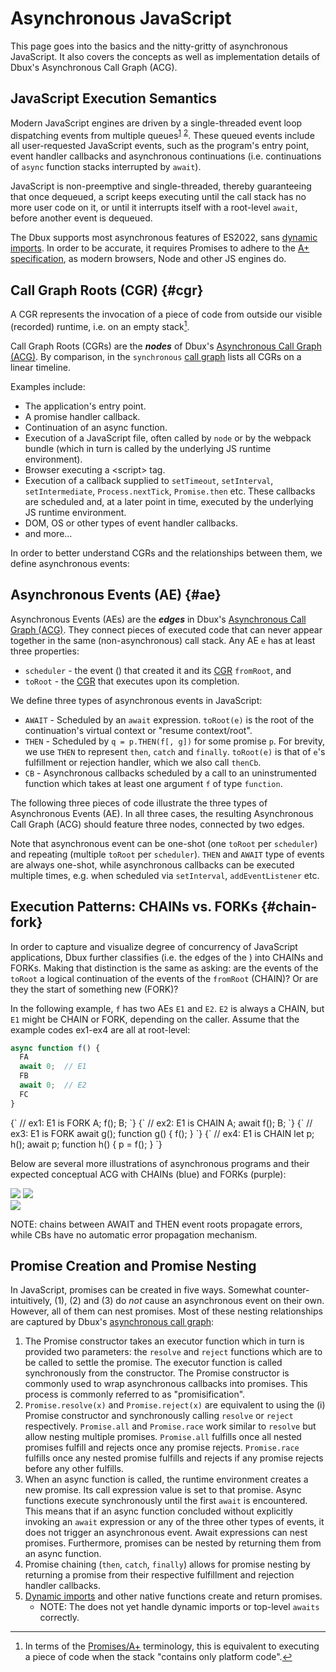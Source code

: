 # Asynchronous JavaScript


This page goes into the basics and the nitty-gritty of asynchronous JavaScript. It also covers the concepts as well as implementation details of Dbux's <Term term="acg">Asynchronous Call Graph (ACG)</Term>.

<TOC toc={toc} />

## JavaScript Execution Semantics

Modern JavaScript engines are driven by a single-threaded event loop dispatching events from multiple queues<sup>[1](https://developer.mozilla.org/en-US/docs/Web/JavaScript/EventLoop)</sup> <sup>[2](https://nodejs.org/en/docs/guides/event-loop-timers-and-nexttick/)</sup>. These queued events include all user-requested JavaScript events, such as the program's entry point, event handler callbacks and asynchronous continuations (i.e. continuations of `async` function stacks interrupted by `await`).

JavaScript is non-preemptive and single-threaded, thereby guaranteeing that once dequeued, a script keeps executing until the call stack has no more user code on it, or until it interrupts itself with a root-level `await`, before another event is dequeued.

The Dbux <Term term="ACG" /> supports most asynchronous features of ES2022, sans [dynamic imports](https://developer.mozilla.org/en-US/docs/Web/JavaScript/Reference/Statements/import#dynamic_imports). In order to be accurate, it requires Promises to adhere to the [A+ specification](https://promisesaplus.com/), as modern browsers, Node and other JS engines do.
<!-- specifically, we assume that `thenCbs` must be executed asynchronously. -->


## Call Graph Roots (CGR) {#cgr}

A CGR represents the invocation of a piece of code from outside our visible (recorded) runtime, i.e. on an empty stack[^3].

Call Graph Roots (CGRs) are the ***nodes*** of Dbux's [Asynchronous Call Graph (ACG)](../using-dbux/08-call-graph.mdx#async). By comparison, in the `synchronous` [call graph](../using-dbux/08-call-graph.mdx) lists all CGRs on a linear timeline.

Examples include:

* The application's entry point.
* A promise handler callback.
* Continuation of an async function.
* Execution of a JavaScript file, often called by `node` or by the webpack bundle (which in turn is called by the underlying JS runtime environment).
* Browser executing a &lt;script> tag.
* Execution of a callback supplied to `setTimeout`, `setInterval`, `setIntermediate`, `Process.nextTick`, `Promise.then` etc. These callbacks are scheduled and, at a later point in time, executed by the underlying JS runtime environment.
* DOM, OS or other types of event handler callbacks.
* and more...

In order to better understand CGRs and the relationships between them, we define asynchronous events:

## Asynchronous Events (AE) {#ae}

Asynchronous Events (AEs) are the ***edges*** in Dbux's [Asynchronous Call Graph (ACG)](../using-dbux/08-call-graph.mdx#async). They connect pieces of executed code that can never appear together in the same (non-asynchronous) call stack. Any AE `e` has at least three properties:

* `scheduler` - the event (<Term term="trace" />) that created it and its [CGR](#cgr) `fromRoot`, and
* `toRoot` - the [CGR](#cgr) that executes upon its completion.

We define three types of asynchronous events in JavaScript:

* `AWAIT` <!-- \textemdash{} -->- Scheduled by an `await` expression. `toRoot(e)` is the root of the continuation's virtual context or "resume context/root".
* `THEN` <!-- \textemdash{} -->- Scheduled by `q = p.THEN(f[, g])` for some promise `p`. For brevity, we use `THEN` to represent `then`, `catch` and `finally`. `toRoot(e)` is that of `e`'s fulfillment or rejection handler, which we also call `thenCb`.
* `CB` <!-- \textemdash{} -->- Asynchronous callbacks scheduled by a call to an uninstrumented function which takes at least one argument `f` of type `function`.

The following three pieces of code illustrate the three types of Asynchronous Events (AE). In all three cases, the resulting Asynchronous Call Graph (ACG) should feature three nodes, connected by two edges.

<div className="flex flex-row flex-wrap">
  <CodeBlock className="border-purple" lang="js" src="async-send-file-await.js" />
  <HSpace />
  <CodeBlock className="border-purple" lang="js" src="async-send-file-promise.js" />
  <HSpace />
  <CodeBlock className="border-purple" lang="js" src="async-send-file-cb.js" />
</div>

Note that asynchronous event can be one-shot (one `toRoot` per `scheduler`) and repeating (multiple `toRoot` per `scheduler`). `THEN` and `AWAIT` type of events are always one-shot, while asynchronous callbacks can be executed multiple times, e.g. when scheduled via `setInterval`, `addEventListener` etc.


## Execution Patterns: CHAINs vs. FORKs {#chain-fork}

In order to capture and visualize degree of concurrency of JavaScript applications, Dbux further classifies <Term term="AEs" /> (i.e. the edges of the <Term term="ACG" />) into CHAINs and FORKs.
Making that distinction is the same as asking: are the events of the `toRoot` a logical continuation of the events of the `fromRoot` (CHAIN)? Or are they the start of something new (FORK)?

In the following example, `f` has two AEs `E1` and `E2`. `E2` is always a CHAIN, but `E1` might be CHAIN or FORK, depending on the caller. Assume that the example codes ex1-ex4 are all at root-level:

```js
async function f() {
  FA
  await 0;  // E1
  FB
  await 0;  // E2
  FC
}
```

<!-- TODO: 2x2 layout -->

<div className="grid-2-col mb-05">
  <CodeBlock className="border-purple" lang="js">{`
// ex1: E1 is FORK
A; f(); B;
  `}</CodeBlock>
  <CodeBlock className="border-purple" lang="js">{`
// ex2: E1 is CHAIN
A; await f(); B;
  `}</CodeBlock>
  <CodeBlock className="border-purple" lang="js">{`
// ex3: E1 is FORK
await g();
function g() { f(); }
  `}</CodeBlock>
  <CodeBlock className="border-purple" lang="js">{`
// ex4: E1 is CHAIN
let p; h(); await p;
function h() { p = f(); }
  `}</CodeBlock>
</div>


Below are several more illustrations of asynchronous programs and their expected conceptual ACG with CHAINs (blue) and FORKs (purple):

<div className="flex flex-row w-full">
  <div className="flex-col w-half">
    <Img concept src="chain_fork_1.png" />
    <Img concept src="chain_fork_3.png" />
  </div>
  <div className="flex-col w-half">
    <Img concept src="chain_fork_2.png" />
  </div>
</div>



<!-- 

TODO
ref - more examples: https://docs.google.com/presentation/d/1HT7VcdklD5dG7jZvW4ytk3ZB3bpGAZTQ52Ml6vDF_U8/edit#slide=id.gb48a591586_0_331


\begin{figure}[H]
  \includegraphics[width=\maxwidth{1.0\columnwidth}]{chain_fork_1}
  \caption{Promises (CHAIN vs. FORK)}
  \Description{A piece of code with promises (l), and its concept ACG (r).}
  \label{fig:chain_fork_1}
\end{figure}

\begin{figure}[H]
  \includegraphics[width=\maxwidth{1.0\columnwidth}]{chain_fork_2}
  \caption{Nested Promises (CHAIN vs. FORK)}
  \Description{A piece of code with promises and promise nesting (l), and its concept ACG (r).}
  \label{fig:chain_fork_2}
\end{figure}

\begin{figure}[H]
  \includegraphics[width=\maxwidth{1.0\columnwidth}]{chain_fork_3}
  \caption{AWAIT (CHAIN vs. FORK)}
  \Description{A piece of code with nested async function calls (l), and its concept ACG (r).}
  \label{fig:chain_fork_3}
\end{figure}
-->


NOTE: chains between AWAIT and THEN event roots propagate errors, while CBs have no automatic error propagation mechanism.

<!-- CB-type events often do not provide enough information to distinguish between FORK and CHAIN, which is why we classify them as FORK, unless they are promisified or match a set of CALLBACK\_CHAIN\_HEURISTICS. In those cases, they are classified as CHAIN. -->


## Promise Creation and Promise Nesting

<!-- % \begin{figure}[t]
%   \begin{minted}{javascript}
% function sleep(ms) {
%   return new Promise((resolve) => setTimeout(resolve, ms));
% }
%   \end{minted}
%   \captiondetail[Implement `sleep` with `setTimeout`]{The Promise constructor itself does not trigger an asynchronous event but `setTimeout` does.}
%   \label{fig:promise_sleep}
% \end{figure} -->


In JavaScript, promises can be created in five ways. Somewhat counter-intuitively, (1), (2) and (3) do *not* cause an asynchronous event on their own.
However, all of them can nest promises. Most of these nesting relationships are captured by Dbux's [asynchronous call graph](../using-dbux/08-call-graph.mdx#async):

1. The Promise constructor takes an executor function which in turn is provided two parameters: the `resolve` and `reject` functions which are to be called to settle the promise. The executor function is called synchronously from the constructor. The Promise constructor is commonly used to wrap asynchronous callbacks into promises. This process is commonly referred to as "promisification".
2. `Promise.resolve(x)` and `Promise.reject(x)` are equivalent to using the (i) Promise constructor and synchronously calling `resolve` or `reject` respectively. `Promise.all` and `Promise.race` work similar to `resolve` but allow nesting multiple promises. `Promise.all` fulfills once all nested promises fulfill and rejects once any promise rejects. `Promise.race` fulfills once any nested promise fulfills and rejects if any promise rejects before any other fulfills.
3. When an async function is called, the runtime environment creates a new promise. Its call expression value is set to that promise. Async functions execute synchronously until the first `await` is encountered. This means that if an async function concluded without explicitly invoking an `await` expression or any of the three other types of events, it does not trigger an asynchronous event. Await expressions can nest promises. Furthermore, promises can be nested by returning them from an async function.
4. Promise chaining (`then`, `catch`, `finally`) allows for promise nesting by returning a promise from their respective fulfillment and rejection handler callbacks.
5. [Dynamic imports](https://developer.mozilla.org/en-US/docs/Web/JavaScript/Reference/Statements/import\#Dynamic_Imports) and other native functions create and return promises.
   * NOTE: The <Term term="ACG" /> does not yet handle dynamic imports or top-level `awaits` correctly.


<!-- 
## Terminology

### Asynchronous Event

TODO

### Asynchronous Continuation

TODO
-->

[^3]: In terms of the [Promises/A+](https://promisesaplus.com/) terminology, this is equivalent to executing a piece of code when the stack "contains only platform code".
